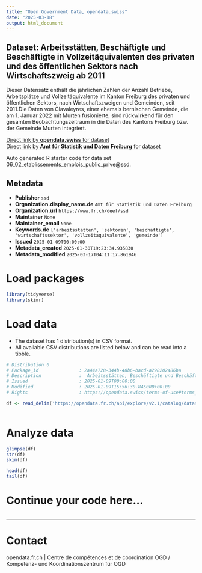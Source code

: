 ```yaml
---
title: "Open Government Data, opendata.swiss"
date: "2025-03-18"
output: html_document
---
```


## Dataset: Arbeitsstätten, Beschäftigte und Beschäftigte in Vollzeitäquivalenten des privaten und des öffentlichen Sektors nach Wirtschaftszweig ab 2011

Dieser Datensatz enthält die jährlichen Zahlen der Anzahl Betriebe, Arbeitsplätze und Vollzeitäquivalente im Kanton Freiburg des privaten und öffentlichen Sektors, nach Wirtschaftszweigen und Gemeinden, seit 2011.Die Daten von Clavaleyres, einer ehemals bernischen Gemeinde, die am 1. Januar 2022 mit Murten fusionierte, sind rückwirkend für den gesamten Beobachtungszeitraum in die Daten des Kantons Freiburg bzw. der Gemeinde Murten integriert.

[Direct link by **opendata.swiss** for dataset](https://opendata.swiss/de/dataset/arbeitsstatten-beschaftigte-und-beschaftigte-in-vollzeitaquivalenten-des-privaten-und-des-2011)<br>
[Direct link by **Amt für Statistik und Daten Freiburg** for dataset](https://opendata.fr.ch/explore/dataset/06_02_etablissements_emplois_public_prive/)

Auto generated R starter code for data set 06_02_etablissements_emplois_public_prive@ssd.

## Metadata

- **Publisher** `ssd`
- **Organization.display_name.de** `Amt für Statistik und Daten Freiburg`
- **Organization.url** `https://www.fr.ch/deef/ssd`
- **Maintainer** `None`
- **Maintainer_email** `None`
- **Keywords.de** `['arbeitsstatten', 'sektoren', 'beschaftigte', 'wirtschaftssektor', 'vollzeitaquivalente', 'gemeinde']`
- **Issued** `2025-01-09T00:00:00`
- **Metadata_created** `2025-01-30T19:23:34.935830`
- **Metadata_modified** `2025-03-17T04:11:17.861946`


# Load packages

```r

library(tidyverse)
library(skimr)

```

# Load data

-   The dataset has 1 distribution(s) in CSV format.
-   All available CSV distributions are listed below and can be read into a tibble.

```r

# Distribution 0
# Package_id               : 2a44a728-344b-48b6-bacd-a298202486ba
# Description              :  Arbeitsstätten, Beschäftigte und Beschäftigte in Vollzeitäquivalenten des privaten und des öffentlichen Sektors nach Wirtschaftszweig ab 2011 (csv)
# Issued                   : 2025-01-09T00:00:00
# Modified                 : 2025-01-09T15:56:30.845000+00:00
# Rights                   : https://opendata.swiss/terms-of-use#terms_by

df <- read_delim('https://opendata.fr.ch/api/explore/v2.1/catalog/datasets/06_02_etablissements_emplois_public_prive/exports/csv?use_labels=true')



```

# Analyze data

```r

glimpse(df)
str(df)
skim(df)

head(df)
tail(df)

```

# Continue your code here...

```r

```

------------------------------------------------------------------------

# Contact

opendata.fr.ch | Centre de compétences et de coordination OGD / Kompetenz- und Koordinationszentrum für OGD

